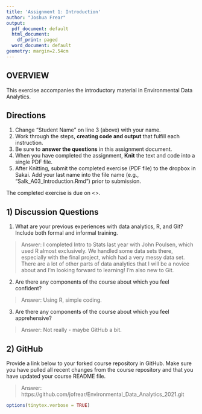 ```yaml
---
title: 'Assignment 1: Introduction'
author: "Joshua Frear"
output:
  pdf_document: default
  html_document:
    df_print: paged
  word_document: default
geometry: margin=2.54cm
---
```


## OVERVIEW

This exercise accompanies the introductory material in Environmental Data Analytics. 

## Directions
1. Change "Student Name" on line 3 (above) with your name.
3. Work through the steps, **creating code and output** that fulfill each instruction.
4. Be sure to **answer the questions** in this assignment document.
6. When you have completed the assignment, **Knit** the text and code into a single PDF file.
8. After Knitting, submit the completed exercise (PDF file) to the dropbox in Sakai. Add your last name into the file name (e.g., "Salk_A03_Introduction.Rmd") prior to submission.

The completed exercise is due on <>.

## 1) Discussion Questions

1. What are your previous experiences with data analytics, R, and Git? Include both formal and informal training.

> Answer: I completed Intro to Stats last year with John Poulsen, which used R almost exclusively. We handled some data sets there, especially with the final project, which had a very messy data set. There are a lot of other parts of data analytics that I will be a novice about and I'm looking forward to learning! I'm also new to Git.

2. Are there any components of the course about which you feel confident?

> Answer: Using R, simple coding. 

3. Are there any components of the course about which you feel apprehensive?

> Answer: Not really - maybe GitHub a bit.


## 2) GitHub

Provide a link below to your forked course repository in GitHub. Make sure you have pulled all recent changes from the course repository  and that you have updated your course README file. 

> Answer: https://github.com/jofrear/Environmental_Data_Analytics_2021.git

```r
options(tinytex.verbose = TRUE)
```
